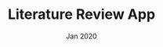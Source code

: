 ---
company: UofT Computer Science Research Group
title: Literature Review App
date: Jan 2020
order: Jan 2020
description: [Web app built for the Computer Science Undergraduate Research Group to conduct literary reviews at the University of Toronto Scarborough, Structured user interface with partial loading of survey questions using AJAX requests to require less reloading of pages and faster initial response times, Designed a Data Model to store dynamically created surveys and user responses in a MySQL database; focusing on flexibility and strong data relationships, NodeJS and ExpressJS backend to serve HTTP requests asynchronously with Redis for session storage]
journey: true
skills: [node, jquery, html, css, mysql]
new: [node, jquery, mysql]
company_short: n/a
type: Project – Lit Review App
learned: Creating a 3-tier web application and storing data in a SQL database
repo: https://github.com/razamu15/cs_urg
---